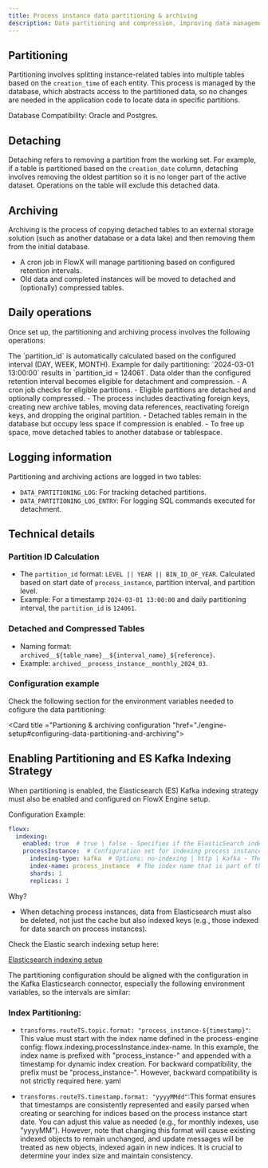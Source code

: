 ```yaml
---
title: Process instance data partitioning & archiving
description: Data partitioning and compression, improving data management and archival processes.
---
```


## Partitioning

Partitioning involves splitting instance-related tables into multiple tables based on the `creation_time` of each entity. This process is managed by the database, which abstracts access to the partitioned data, so no changes are needed in the application code to locate data in specific partitions.

<Info>
Database Compatibility: Oracle and Postgres.
</Info>

## Detaching

Detaching refers to removing a partition from the working set. For example, if a table is partitioned based on the `creation_date` column, detaching involves removing the oldest partition so it is no longer part of the active dataset. Operations on the table will exclude this detached data.

## Archiving

Archiving is the process of copying detached tables to an external storage solution (such as another database or a data lake) and then removing them from the initial database.

- A cron job in FlowX will manage partitioning based on configured retention intervals.
- Old data and completed instances will be moved to detached and (optionally) compressed tables.

## Daily operations

Once set up, the partitioning and archiving process involves the following operations:

<Steps>
<Step title= "Partition ID Calculation">
The `partition_id` is automatically calculated based on the configured interval (DAY, WEEK, MONTH).
Example for daily partitioning: `2024-03-01 13:00:00` results in `partition_id = 124061`.
</Step>
<Step title="Retention Management">
Data older than the configured retention interval becomes eligible for detachment and compression.
</Step>
<Step title ="Archiving process">
- A cron job checks for eligible partitions.
- Eligible partitions are detached and optionally compressed.
- The process includes deactivating foreign keys, creating new archive tables, moving data references, reactivating foreign keys, and dropping the original partition.
</Step>
<Step title ="Space management">
- Detached tables remain in the database but occupy less space if compression is enabled.
- To free up space, move detached tables to another database or tablespace.
</Step>
</Steps>


## Logging information

Partitioning and archiving actions are logged in two tables:

- `DATA_PARTITIONING_LOG`: For tracking detached partitions.
- `DATA_PARTITIONING_LOG_ENTRY`: For logging SQL commands executed for detachment.

## Technical details

### Partition ID Calculation
    
- The `partition_id` format: `LEVEL || YEAR || BIN_ID_OF_YEAR`. Calculated based on start date of `process_instance`, partition interval, and partition level.
- Example: For a timestamp `2024-03-01 13:00:00` and daily partitioning interval, the `partition_id` is `124061`.

### Detached and Compressed Tables
    
- Naming format: `archived__${table_name}__${interval_name}_${reference}`.
- Example: `archived__process_instance__monthly_2024_03`.

### Configuration example

Check the following section for the environment variables needed to cofigure the data partitioning:

<Card title ="Partioning & archiving configuration "href="./engine-setup#configuring-data-partitioning-and-archiving">
</Card>


## Enabling Partitioning and ES Kafka Indexing Strategy

When partitioning is enabled, the Elasticsearch (ES) Kafka indexing strategy must also be enabled and configured on FlowX Engine setup.

Configuration Example:

```yaml
flowx:
  indexing:
    enabled: true  # true | false - Specifies if the ElasticSearch indexing for the entire app is enabled or disabled.
    processInstance:  # Configuration set for indexing process instances. Can be duplicated for other objects.
      indexing-type: kafka  # Options: no-indexing | http | kafka - The chosen indexing strategy.
      index-name: process_instance  # The index name that is part of the search pattern.
      shards: 1
      replicas: 1
```


<Card icon="info">
Why?

* When detaching process instances, data from Elasticsearch must also be deleted, not just the cache but also indexed keys (e.g., those indexed for data search on process instances).
</Card>

Check the Elastic search indexing setup here:

[Elasticsearch indexing setup](./configuring-elasticsearch-indexing/)

The partitioning configuration should be aligned with the configuration in the Kafka Elasticsearch connector, especially the following environment variables, so the intervals are similar:

### Index Partitioning:

* `transforms.routeTS.topic.format: "process_instance-${timestamp}"`: This value must start with the index name defined in the process-engine config: flowx.indexing.processInstance.index-name. In this example, the index name is prefixed with "process_instance-" and appended with a timestamp for dynamic index creation. For backward compatibility, the prefix must be "process_instance-". However, backward compatibility is not strictly required here.
yaml

* `transforms.routeTS.timestamp.format: "yyyyMMdd"`:This format ensures that timestamps are consistently represented and easily parsed when creating or searching for indices based on the process instance start date. You can adjust this value as needed (e.g., for monthly indexes, use "yyyyMM"). However, note that changing this format will cause existing indexed objects to remain unchanged, and update messages will be treated as new objects, indexed again in new indices. It is crucial to determine your index size and maintain consistency.

